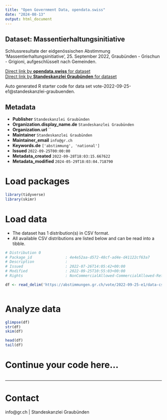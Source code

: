 ```yaml
---
title: "Open Government Data, opendata.swiss"
date: "2024-08-13"
output: html_document
---
```


## Dataset: Massentierhaltungsinitiative

Schlussresultate der eidgenössischen Abstimmung 'Massentierhaltungsinitiative', 25. September 2022, Graubünden - Grischun - Grigioni, aufgeschlüsselt nach Gemeinden.

[Direct link by **opendata.swiss** for dataset](https://opendata.swiss/de/dataset/massentierhaltungsinitiative)<br>
[Direct link by **Standeskanzlei Graubünden** for dataset](https://abstimmungen.gr.ch/vote/2022-09-25-e1/data)

Auto generated R starter code for data set vote-2022-09-25-e1@standeskanzlei-graubuenden.

## Metadata

- **Publisher** `Standeskanzlei Graubünden`
- **Organization.display_name.de** `Standeskanzlei Graubünden`
- **Organization.url** ``
- **Maintainer** `Standeskanzlei Graubünden`
- **Maintainer_email** `info@gr.ch`
- **Keywords.de** `['abstimmung', 'national']`
- **Issued** `2022-09-25T00:00:00`
- **Metadata_created** `2022-09-28T18:03:15.667622`
- **Metadata_modified** `2024-05-29T18:03:04.718790`


# Load packages

```r

library(tidyverse)
library(skimr)

```

# Load data

-   The dataset has 1 distribution(s) in CSV format.
-   All available CSV distributions are listed below and can be read into a tibble.

```r

# Distribution 0
# Package_id               : 4e4e52aa-d572-48cf-ad4e-d41122cf63a7
# Description              : 
# Issued                   : 2022-07-26T14:05:42+00:00
# Modified                 : 2022-09-25T10:55:03+00:00
# Rights                   : NonCommercialAllowed-CommercialAllowed-ReferenceRequired

df <- read_delim('https://abstimmungen.gr.ch/vote/2022-09-25-e1/data-csv')



```

# Analyze data

```r

glimpse(df)
str(df)
skim(df)

head(df)
tail(df)

```

# Continue your code here...

```r

```

------------------------------------------------------------------------

# Contact

info@gr.ch | Standeskanzlei Graubünden
